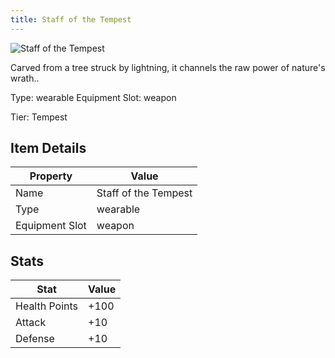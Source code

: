 ```yaml
---
title: Staff of the Tempest
---
```


<div className="flex items-start gap-6 mb-8">
  <div className="flex-shrink-0">
    <img src="/assets/resources/crafting/weapons/two-handed-staff/tempest_staff.png" alt="Staff of the Tempest" className="w-24 h-24 border rounded-lg" />
  </div>
  <div className="flex-1">
    <div className="space-y-2">
      <p className="text-lg text-muted-foreground">Carved from a tree struck by lightning, it channels the raw power of nature's wrath..</p>
      <div className="flex flex-wrap gap-4 text-sm">
        <span className="px-2 py-1 bg-green-100 dark:bg-green-900 rounded-md">
          Type: wearable
        </span>
        <span className="px-2 py-1 bg-purple-100 dark:bg-purple-900 rounded-md">
          Equipment Slot: weapon
        </span>
      </div>
      <p className="text-sm font-medium">Tier: Tempest</p>
    </div>
  </div>
</div>

## Item Details
| Property | Value |
|----------|-------|
| Name | Staff of the Tempest |
| Type | wearable |
| Equipment Slot | weapon |

## Stats
| Stat | Value |
|------|-------|
| Health Points | +100 |
| Attack | +10 |
| Defense | +10 |

